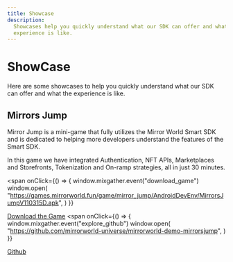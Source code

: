 ```yaml
---
title: Showcase
description:
  Showcases help you quickly understand what our SDK can offer and what the
  experience is like.
---
```


# ShowCase

Here are some showcases to help you quickly understand what our SDK can offer
and what the experience is like.

## Mirrors Jump

Mirror Jump is a mini-game that fully utilizes the Mirror World Smart SDK and is
dedicated to helping more developers understand the features of the Smart SDK.

In this game we have integrated Authentication, NFT APIs, Marketplaces and
Storefronts, Tokenization and On-ramp strategies, all in just 30 minutes.

<span
  onClick={() => {
    window.mixgather.event("download_game")
    window.open(
      "https://games.mirrorworld.fun/game/mirror_jump/AndroidDevEnv/MirrorsJumpV110315D.apk",
    )
  }}
>
  [Download the Game]()
</span>
<span
  onClick={() => {
    window.mixgather.event("explore_github")
    window.open(
      "https://github.com/mirrorworld-universe/mirrorworld-demo-mirrorsjump",
    )
  }}
>
  [ Github]()
</span>
